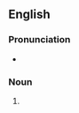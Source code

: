 ==English==

===Pronunciation===
* {{IPA|en|/ˈfʊtɪŋz/}}

===Noun===
{{head|en|noun form}}

# {{plural of|en|footing}}